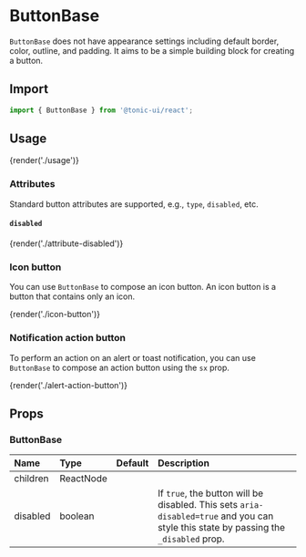 # ButtonBase

`ButtonBase` does not have appearance settings including default border, color, outline, and padding. It aims to be a simple building block for creating a button.

## Import

```js
import { ButtonBase } from '@tonic-ui/react';
```

## Usage

{render('./usage')}

### Attributes

Standard button attributes are supported, e.g., `type`, `disabled`, etc.

#### `disabled`

{render('./attribute-disabled')}

### Icon button

You can use `ButtonBase` to compose an icon button. An icon button is a button that contains only an icon.

{render('./icon-button')}

### Notification action button

To perform an action on an alert or toast notification, you can use `ButtonBase` to compose an action button using the `sx` prop.

{render('./alert-action-button')}

## Props

### ButtonBase

| Name | Type | Default | Description |
| :--- | :--- | :------ | :---------- |
| children | ReactNode | | |
| disabled | boolean | | If `true`, the button will be disabled. This sets `aria-disabled=true` and you can style this state by passing the `_disabled` prop. |
